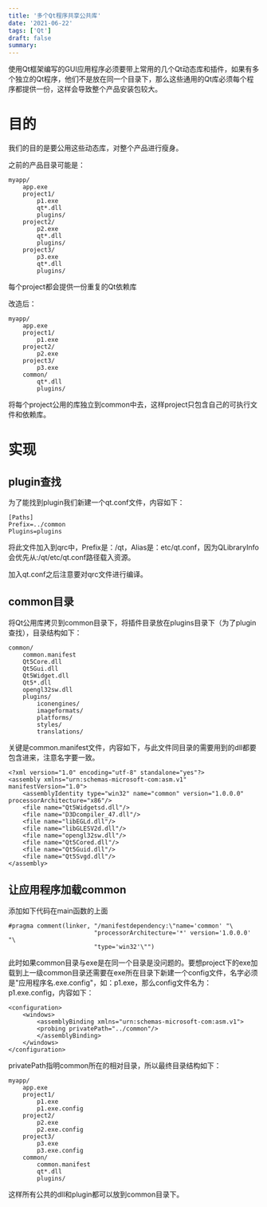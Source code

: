 ```yaml
---
title: '多个Qt程序共享公共库'
date: '2021-06-22'
tags: ['Qt']
draft: false
summary: 
---
```


使用Qt框架编写的GUI应用程序必须要带上常用的几个Qt动态库和插件，如果有多个独立的Qt程序，他们不是放在同一个目录下，那么这些通用的Qt库必须每个程序都提供一份，这样会导致整个产品安装包较大。

# 目的
我们的目的是要公用这些动态库，对整个产品进行瘦身。

之前的产品目录可能是：
```
myapp/
    app.exe
    project1/
        p1.exe
        qt*.dll
        plugins/
    project2/
        p2.exe
        qt*.dll
        plugins/
    project3/
        p3.exe
        qt*.dll
        plugins/
```
每个project都会提供一份重复的Qt依赖库

改造后：
```
myapp/
    app.exe
    project1/
        p1.exe
    project2/
        p2.exe
    project3/
        p3.exe
    common/
        qt*.dll
        plugins/
```
将每个project公用的库独立到common中去，这样project只包含自己的可执行文件和依赖库。

# 实现
## plugin查找
为了能找到plugin我们新建一个qt.conf文件，内容如下：
```
[Paths]
Prefix=../common
Plugins=plugins
```
将此文件加入到qrc中，Prefix是：/qt，Alias是：etc/qt.conf，因为QLibraryInfo会优先从:/qt/etc/qt.conf路径载入资源。

加入qt.conf之后注意要对qrc文件进行编译。
## common目录
将Qt公用库拷贝到common目录下，将插件目录放在plugins目录下（为了plugin查找），目录结构如下：
```
common/
    common.manifest
    Qt5Core.dll
    Qt5Gui.dll
    Qt5Widget.dll
    Qt5*.dll
    opengl32sw.dll
    plugins/
        iconengines/
        imageformats/
        platforms/
        styles/
        translations/
```
关键是common.manifest文件，内容如下，与此文件同目录的需要用到的dll都要包含进来，注意名字要一致。
```
<?xml version="1.0" encoding="utf-8" standalone="yes"?>
<assembly xmlns="urn:schemas-microsoft-com:asm.v1" manifestVersion="1.0">
    <assemblyIdentity type="win32" name="common" version="1.0.0.0" processorArchitecture="x86"/>
    <file name="Qt5Widgetsd.dll"/>
    <file name="D3Dcompiler_47.dll"/>
	<file name="libEGLd.dll"/>
	<file name="libGLESV2d.dll"/>
	<file name="opengl32sw.dll"/>
	<file name="Qt5Cored.dll"/>
	<file name="Qt5Guid.dll"/>
	<file name="Qt5Svgd.dll"/>
</assembly>
```
## 让应用程序加载common
添加如下代码在main函数的上面
```
#pragma comment(linker, "/manifestdependency:\"name='common' "\
                        "processorArchitecture='*' version='1.0.0.0' "\
                        "type='win32'\"")
```
此时如果common目录与exe是在同一个目录是没问题的。要想project下的exe加载到上一级common目录还需要在exe所在目录下新建一个config文件，名字必须是"应用程序名.exe.config"，如：p1.exe，那么config文件名为：p1.exe.config，内容如下：
```
<configuration>
	<windows>
		<assemblyBinding xmlns="urn:schemas-microsoft-com:asm.v1">
		<probing privatePath="../common"/>
		</assemblyBinding>
	</windows>
</configuration>
```
privatePath指明common所在的相对目录，所以最终目录结构如下：
```
myapp/
    app.exe
    project1/
        p1.exe
        p1.exe.config
    project2/
        p2.exe
        p2.exe.config
    project3/
        p3.exe
        p3.exe.config
    common/
        common.manifest
        qt*.dll
        plugins/
```
这样所有公共的dll和plugin都可以放到common目录下。